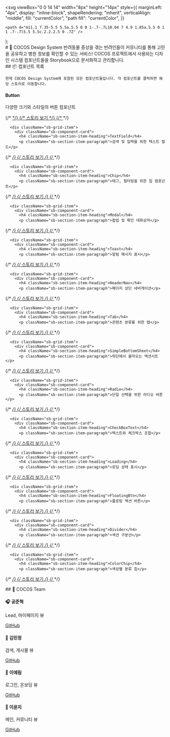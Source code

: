 
  <svg
    viewBox="0 0 14 14"
    width="8px"
    height="14px"
    style={{
      marginLeft: "4px",
      display: "inline-block",
      shapeRendering: "inherit",
      verticalAlign: "middle",
      fill: "currentColor",
      "path fill": "currentColor",
    }}
  >
    <path d="m11.1 7.35-5.5 5.5a.5.5 0 0 1-.7-.7L10.04 7 4.9 1.85a.5.5 0 1 1 .7-.7l5.5 5.5c.2.2.2.5 0 .7Z" />
  </svg>
);

<Meta title="🐶 COCOS Design System" />

<div className="sb-container">
  <div className="sb-section-title">
    # 🐶 COCOS Design System 반려동물 증상을 겪는 반려인들이 커뮤니티를 통해
    고민을 공유하고 병원 정보를 확인할 수 있는 서비스! COCOS 프로젝트에서
    사용되는 디자인 시스템 컴포넌트들을 Storybook으로 문서화하고 관리합니다.
  </div>
</div>

<div className="sb-container">
  <div className='sb-section-title'>
    ## 📦 컴포넌트 목록
    
    현재 COCOS Design System에 포함된 모든 컴포넌트들입니다. 각 컴포넌트를 클릭하면 해당 스토리로 이동합니다.
  </div>

  <div className="sb-section">
    <div className="sb-features-grid">
      <div className="sb-grid-item">
        <div className="sb-component-card">
          <h4 className="sb-section-item-heading">Button</h4>
          <p className="sb-section-item-paragraph">다양한 크기와 스타일의 버튼 컴포넌트</p>
{/*           <a href="버튼 story 배포 url"> */}
{/*             스토리 보기<RightArrow /> */}
{/*           </a> */}
        </div>
      </div>
      
      <div className="sb-grid-item">
        <div className="sb-component-card">
          <h4 className="sb-section-item-heading">TextField</h4>
          <p className="sb-section-item-paragraph">검색 및 입력을 위한 텍스트 필드</p>
{/*           <a href="story 배포 url"> */}
{/*             스토리 보기<RightArrow /> */}
{/*           </a> */}
        </div>
      </div>

      <div className="sb-grid-item">
        <div className="sb-component-card">
          <h4 className="sb-section-item-heading">Chip</h4>
          <p className="sb-section-item-paragraph">태그, 필터링을 위한 칩 컴포넌트</p>
{/*           <a href="story 배포 url"> */}
{/*             스토리 보기<RightArrow /> */}
{/*           </a> */}
        </div>
      </div>

      <div className="sb-grid-item">
        <div className="sb-component-card">
          <h4 className="sb-section-item-heading">Modal</h4>
          <p className="sb-section-item-paragraph">팝업 및 확인 대화상자</p>
{/*           <a href="story 배포 url"> */}
{/*             스토리 보기<RightArrow /> */}
{/*           </a> */}
        </div>
      </div>

      <div className="sb-grid-item">
        <div className="sb-component-card">
          <h4 className="sb-section-item-heading">Toast</h4>
          <p className="sb-section-item-paragraph">알림 메시지 표시</p>
{/*           <a href="story 배포 url"> */}
{/*             스토리 보기<RightArrow /> */}
{/*           </a> */}
        </div>
      </div>

      <div className="sb-grid-item">
        <div className="sb-component-card">
          <h4 className="sb-section-item-heading">HeaderNav</h4>
          <p className="sb-section-item-paragraph">페이지 상단 네비게이션</p>
{/*           <a href="story 배포 url"> */}
{/*             스토리 보기<RightArrow /> */}
{/*           </a> */}
        </div>
      </div>

      <div className="sb-grid-item">
        <div className="sb-component-card">
          <h4 className="sb-section-item-heading">Tab</h4>
          <p className="sb-section-item-paragraph">콘텐츠 분류를 위한 탭</p>
{/*           <a href="story 배포 url"> */}
{/*             스토리 보기<RightArrow /> */}
{/*           </a> */}
        </div>
      </div>

      <div className="sb-grid-item">
        <div className="sb-component-card">
          <h4 className="sb-section-item-heading">SimpleBottomSheet</h4>
          <p className="sb-section-item-paragraph">하단에서 올라오는 액션시트</p>
{/*           <a href="story 배포 url"> */}
{/*             스토리 보기<RightArrow /> */}
{/*           </a> */}
        </div>
      </div>

      <div className="sb-grid-item">
        <div className="sb-component-card">
          <h4 className="sb-section-item-heading">Radio</h4>
          <p className="sb-section-item-paragraph">단일 선택을 위한 라디오 버튼</p>
{/*           <a href="story 배포 url"> */}
{/*             스토리 보기<RightArrow /> */}
{/*           </a> */}
        </div>
      </div>

      <div className="sb-grid-item">
        <div className="sb-component-card">
          <h4 className="sb-section-item-heading">CheckBoxText</h4>
          <p className="sb-section-item-paragraph">텍스트와 체크박스 조합</p>
{/*           <a href="story 배포 url"> */}
{/*             스토리 보기<RightArrow /> */}
{/*           </a> */}
        </div>
      </div>

      <div className="sb-grid-item">
        <div className="sb-component-card">
          <h4 className="sb-section-item-heading">Loading</h4>
          <p className="sb-section-item-paragraph">로딩 상태 표시</p>
{/*           <a href="story 배포 url"> */}
{/*             스토리 보기<RightArrow /> */}
{/*           </a> */}
        </div>
      </div>

      <div className="sb-grid-item">
        <div className="sb-component-card">
          <h4 className="sb-section-item-heading">FloatingBtn</h4>
          <p className="sb-section-item-paragraph">플로팅 액션 버튼</p>
{/*           <a href="story 배포 url"> */}
{/*             스토리 보기<RightArrow /> */}
{/*           </a> */}
        </div>
      </div>

      <div className="sb-grid-item">
        <div className="sb-component-card">
          <h4 className="sb-section-item-heading">Divider</h4>
          <p className="sb-section-item-paragraph">섹션 구분선</p>
{/*           <a href="story 배포 url"> */}
{/*             스토리 보기<RightArrow /> */}
{/*           </a> */}
        </div>
      </div>

      <div className="sb-grid-item">
        <div className="sb-component-card">
          <h4 className="sb-section-item-heading">ColorChip</h4>
          <p className="sb-section-item-paragraph">색상별 분류 칩</p>
{/*           <a href="story 배포 url"> */}
{/*             스토리 보기<RightArrow /> */}
{/*           </a> */}
        </div>
      </div>
    </div>

  </div>
</div>

<div className="sb-container">
  <div className='sb-section-title'>
    ## 👥 COCOS Team
  </div>

  <div className="sb-section">
    <div className="sb-team-grid">
      <div className="sb-team-member">
        <h4>🎧 공준혁</h4>
        <p>Lead, 마이페이지 뷰</p>
        <a href="https://github.com/ocahs9" target="_blank">
          GitHub<RightArrow />
        </a>
      </div>
      <div className="sb-team-member">
        <h4>🌸 김민정</h4>
        <p>검색, 게시물 뷰</p>
        <a href="https://github.com/minjeoong" target="_blank">
          GitHub<RightArrow />
        </a>
      </div>
      <div className="sb-team-member">
        <h4>🐶 이예림</h4>
        <p>로그인, 온보딩 뷰</p>
        <a href="https://github.com/yarimu" target="_blank">
          GitHub<RightArrow />
        </a>
      </div>
      <div className="sb-team-member">
        <h4>🐾 이윤지</h4>
        <p>메인, 커뮤니티 뷰</p>
        <a href="https://github.com/Leeyoonji23" target="_blank">
          GitHub<RightArrow />
        </a>
      </div>
    </div>
  </div>
</div>

<style>
  {`
  .sb-container {
    margin-bottom: 48px;
  }

  .sb-section {
    width: 100%;
    display: flex;
    flex-direction: row;
    gap: 20px;
  }

  .sb-section-title {
    margin-bottom: 32px;
  }

  .sb-section a:not(h1 a, h2 a, h3 a) {
    font-size: 14px;
    color: #1976d2;
    text-decoration: none;
    font-weight: 500;
  }

  .sb-section a:hover {
    text-decoration: underline;
  }

  .sb-section-item, .sb-grid-item {
    flex: 1;
    display: flex;
    flex-direction: column;
  }

  .sb-component-card {
    padding: 20px;
    border: 1px solid #e0e0e0;
    border-radius: 8px;
    background: #fafafa;
    height: 100%;
    display: flex;
    flex-direction: column;
    transition: all 0.2s ease;
  }

  .sb-component-card:hover {
    box-shadow: 0 4px 12px rgba(0, 0, 0, 0.1);
    transform: translateY(-2px);
  }

  .sb-section-item-heading {
    padding-top: 0 !important;
    padding-bottom: 5px !important;
    margin: 0 0 8px 0 !important;
    color: #333;
    font-size: 16px;
  }

  .sb-section-item-paragraph {
    margin: 0 0 16px 0;
    padding-bottom: 0;
    color: #666;
    font-size: 14px;
    flex-grow: 1;
  }

  .sb-features-grid {
    display: grid;
    grid-template-columns: repeat(auto-fit, minmax(280px, 1fr));
    grid-gap: 20px;
    width: 100%;
  }

  .sb-tech-grid {
    display: grid;
    grid-template-columns: repeat(auto-fit, minmax(200px, 1fr));
    grid-gap: 16px;
    width: 100%;
  }

  .sb-tech-item {
    padding: 16px;
    border: 1px solid #e0e0e0;
    border-radius: 6px;
    background: #f9f9f9;
  }

  .sb-tech-item h4 {
    margin: 0 0 8px 0;
    color: #333;
    font-size: 14px;
  }

  .sb-tech-item p {
    margin: 0;
    color: #666;
    font-size: 13px;
  }

  .sb-team-grid {
    display: grid;
    grid-template-columns: repeat(auto-fit, minmax(200px, 1fr));
    grid-gap: 16px;
    width: 100%;
  }

  .sb-team-member {
    padding: 16px;
    border: 1px solid #e0e0e0;
    border-radius: 6px;
    background: #f0f8ff;
    text-align: center;
  }

  .sb-team-member h4 {
    margin: 0 0 8px 0;
    color: #333;
    font-size: 16px;
  }

  .sb-team-member p {
    margin: 0 0 12px 0;
    color: #666;
    font-size: 13px;
  }

  @media screen and (max-width: 600px) {
    .sb-section {
      flex-direction: column;
    }

    .sb-features-grid {
      grid-template-columns: repeat(1, 1fr);
    }

    .sb-tech-grid {
      grid-template-columns: repeat(1, 1fr);
    }

    .sb-team-grid {
      grid-template-columns: repeat(1, 1fr);
    }
  }
  `}
</style>
